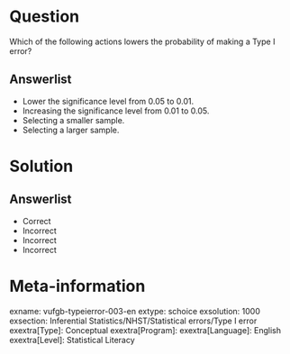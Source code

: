 Question
========

Which of the following actions lowers the probability of making a Type I error?

  
Answerlist
----------
* Lower the significance level from 0.05 to 0.01.
* Increasing the significance level from 0.01 to 0.05.
* Selecting a smaller sample.
* Selecting a larger sample.

Solution
========

Answerlist
----------
* Correct
* Incorrect
* Incorrect
* Incorrect

Meta-information
================
exname: vufgb-typeierror-003-en
extype: schoice
exsolution: 1000
exsection: Inferential Statistics/NHST/Statistical errors/Type I error
exextra[Type]: Conceptual
exextra[Program]: 
exextra[Language]: English
exextra[Level]: Statistical Literacy
